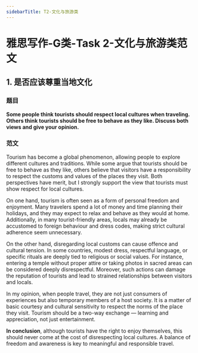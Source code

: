 ```yaml
---
sidebarTitle: T2-文化与旅游类
---
```



# 雅思写作-G类-Task 2-文化与旅游类范文

## 1. 是否应该尊重当地文化

### 题目

**Some people think tourists should respect local cultures when traveling. Others think tourists should be free to behave as they like. Discuss both views and give your opinion.**

### 范文

Tourism has become a global phenomenon, allowing people to explore different cultures and traditions. While some argue that tourists should be free to behave as they like, others believe that visitors have a responsibility to respect the customs and values of the places they visit. Both perspectives have merit, but I strongly support the view that tourists must show respect for local cultures.

On one hand, tourism is often seen as a form of personal freedom and enjoyment. Many travelers spend a lot of money and time planning their holidays, and they may expect to relax and behave as they would at home. Additionally, in many tourist-friendly areas, locals may already be accustomed to foreign behaviour and dress codes, making strict cultural adherence seem unnecessary.

On the other hand, disregarding local customs can cause offence and cultural tension. In some countries, modest dress, respectful language, or specific rituals are deeply tied to religious or social values. For instance, entering a temple without proper attire or taking photos in sacred areas can be considered deeply disrespectful. Moreover, such actions can damage the reputation of tourists and lead to strained relationships between visitors and locals.

In my opinion, when people travel, they are not just consumers of experiences but also temporary members of a host society. It is a matter of basic courtesy and cultural sensitivity to respect the norms of the place they visit. Tourism should be a two-way exchange — learning and appreciation, not just entertainment.

**In conclusion**, although tourists have the right to enjoy themselves, this should never come at the cost of disrespecting local cultures. A balance of freedom and awareness is key to meaningful and responsible travel.
